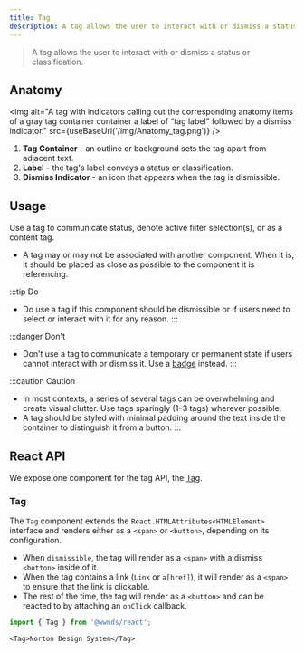 ```yaml
---
title: Tag
description: A tag allows the user to interact with or dismiss a status or classification.
---
```



> A tag allows the user to interact with or dismiss a status or classification.

## Anatomy

<img
	alt="A tag with indicators calling out the corresponding anatomy items of a gray tag container container a label of “tag label” followed by a dismiss indicator."
	src={useBaseUrl('/img/Anatomy_tag.png')}
/>

1. **Tag Container** - an outline or background sets the tag apart from adjacent text.
1. **Label** - the tag's label conveys a status or classification.
1. **Dismiss Indicator** - an icon that appears when the tag is dismissible.

## Usage

Use a tag to communicate status, denote active filter selection(s), or as a content tag.

- A tag may or may not be associated with another component.
When it is, it should be placed as close as possible to the component it is referencing.

:::tip Do
- Do use a tag if this component should be dismissible or if users need to select or interact with it for any reason.
:::

:::danger Don't
- Don’t use a tag to communicate a temporary or permanent state if users cannot interact with or dismiss it. Use a [badge](badge) instead.
:::

:::caution Caution
- In most contexts, a series of several tags can be overwhelming and create visual clutter. Use tags sparingly (1–3 tags) wherever possible.
- A tag should be styled with minimal padding around the text inside the container to distinguish it from a button.
:::

## React API

We expose one component for the tag API, the [Tag](https://github.com/wwnorton/design-system/tree/main/packages/react/src/components/Tag).

### Tag

The `Tag` component extends the `React.HTMLAttributes<HTMLElement>` interface and renders either as a `<span>` or `<button>`, depending on its configuration.

- When `dismissible`, the tag will render as a `<span>` with a dismiss `<button>` inside of it.
- When the tag contains a link (`Link` or `a[href]`), it will render as a `<span>` to ensure that the link is clickable.
- The rest of the time, the tag will render as a `<button>` and can be reacted to by attaching an `onClick` callback.

```js
import { Tag } from '@wwnds/react';
```

```tsx live
<Tag>Norton Design System</Tag>
```

<PropsTable from={Tag} />
